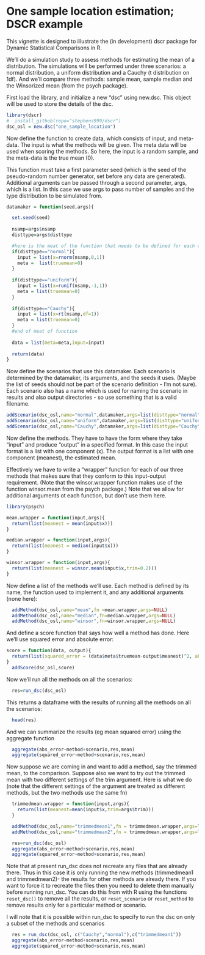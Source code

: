 <!--
%\VignetteEngine{knitr::knitr}
%\VignetteIndexEntry{A Vignette to illustrate dscr}
-->

# One sample location estimation; DSCR example

This vignette is designed to illustrate the (in development) dscr package for Dynamic Statistical Comparisons in R.

We'll do a simulation study to assess methods for estimating the mean of a distribution. 
The simulations will be performed under 
three scenarios: a normal distribution, a uniform distribution
and a Cauchy (t distribution on 1df). And we'll compare three methods: 
sample mean, sample median and the Winsorized mean (from the psych package). 

First load the library, and initialize a new "dsc" using new.dsc.
This object will be used to store the details of the dsc.
```r
library(dscr)
#  install_github(repo="stephens999/dscr")
dsc_osl = new.dsc("one_sample_location")
```

Now define the function to create data, which consists of input, and meta-data. 
The input is what the methods will be given. The meta data will be used
when scoring the methods. So here, the input is a random sample, and the meta-data is the true mean (0). 

This function must take a first parameter seed (which is the seed of the pseudo-random number generator, set before any data are generated). Additional arguments can be passed through a second parameter, args, which is a list. In this case we use args to pass number of samples and the type distribution to be simulated from.


```r
datamaker = function(seed,args){

  set.seed(seed)
    
  nsamp=args$nsamp
  disttype=args$disttype

  #here is the meat of the function that needs to be defined for each dsc to be done
  if(disttype=="normal"){
    input = list(x=rnorm(nsamp,0,1))
    meta =  list(truemean=0)
  }
  
  if(disttype=="uniform"){
    input = list(x=runif(nsamp,-1,1))
    meta = list(truemean=0)
  }
  
  if(disttype=="Cauchy"){
    input = list(x=rt(nsamp,df=1))
    meta = list(truemean=0)
  }
  #end of meat of function
  
  data = list(meta=meta,input=input)
  
  return(data)
}
```

Now define the scenarios that use this datamaker. Each scenario is determined by the datamaker,
its arguments, and the seeds it uses. (Maybe the list of seeds should not be part of the scenario definition - I'm not sure). Each scenario also has a name which is used for naming the scenario in results and also output directories - so use something that is a valid filename. 
```r
addScenario(dsc_osl,name="normal",datamaker,args=list(disttype="normal",nsamp=1000),seed=1:100)
addScenario(dsc_osl,name="uniform",datamaker,args=list(disttype="uniform",nsamp=1000),seed=1:100)
addScenario(dsc_osl,name="Cauchy",datamaker,args=list(disttype="Cauchy",nsamp=1000),seed=1:100)
```


Now define the methods.
They have to have the form where they take "input" and produce "output"
in a specified format. In this case the input format is a list with one component (x).
The output format is a list with one component (meanest), the estimated mean. 

Effectively we have to write a "wrapper" function for each of our three methods
that makes sure that they conform to this input-output requirement. (Note that the
winsor.wrapper function makes use of the function winsor.mean from the psych package.)
Note that we allow for additional arguments ot each function, but don't use them here.

```r
library(psych)

mean.wrapper = function(input,args){
  return(list(meanest = mean(input$x)))  
}

median.wrapper = function(input,args){
  return(list(meanest = median(input$x)))    
}

winsor.wrapper = function(input,args){
  return(list(meanest = winsor.mean(input$x,trim=0.2)))
}

```

Now define a list of the methods we'll use. 
Each method is defined by its name, the function used to implement it, and any additional arguments (none here):
```r
  addMethod(dsc_osl,name="mean",fn =mean.wrapper,args=NULL)
  addMethod(dsc_osl,name="median",fn=median.wrapper,args=NULL)
  addMethod(dsc_osl,name="winsor",fn=winsor.wrapper,args=NULL)
```


And define a score function that says how well a method has done. Here we'll use squared error
and absolute error:
```r
score = function(data, output){
  return(list(squared_error = (data$meta$truemean-output$meanest)^2, abs_error = abs(data$meta$truemean-output$meanest)))
}
  addScore(dsc_osl,score)
```


Now we'll run all the methods on all the scenarios:
```r
  res=run_dsc(dsc_osl)
```

This returns a dataframe with the results of running all the methods on all the scenarios:
```r
  head(res)
```

And we can summarize the results (eg mean squared error) using the aggregate function
```r
  aggregate(abs_error~method+scenario,res,mean)
  aggregate(squared_error~method+scenario,res,mean)
```

Now suppose we are coming in and want to add a method, say the trimmed mean, to the comparison.
Suppose also we want to try out the trimmed mean with two different settings of the trim argument. 
Here is what we do (note that the different settings of the argument are treated as different methods, but the two methods use the same fn)
```r
  trimmedmean.wrapper = function(input,args){
    return(list(meanest=mean(input$x,trim=args$trim)))
  }

  addMethod(dsc_osl,name="trimmedmean1",fn = trimmedmean.wrapper,args=list(trim=0.2))
  addMethod(dsc_osl,name="trimmedmean2",fn = trimmedmean.wrapper,args=list(trim=0.4))

  res=run_dsc(dsc_osl)
  aggregate(abs_error~method+scenario,res,mean)
  aggregate(squared_error~method+scenario,res,mean)
```

Note that at present run_dsc does not recreate any files that are already there.
Thus in this case it is only running the new methods (trimmedmean1 and trimmedmean2)- the results for
other methods are already there. If you want to force it to recreate the files then you need
to delete them manually before running run_dsc. You can do this from with R using the functions `reset_dsc()` to remove all the results, or `reset_scenario`   or `reset_method`
to remove results only for a particular method or scenario.

I will note that it is possible within run_dsc to specify to run the dsc on only a subset of the methods and scenarios
```r
  res = run_dsc(dsc_osl, c("Cauchy","normal"),c("trimmedmean1"))
  aggregate(abs_error~method+scenario,res,mean)
  aggregate(squared_error~method+scenario,res,mean)
```


